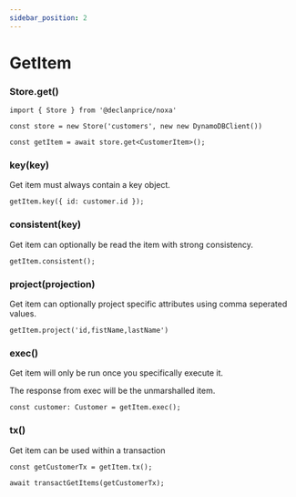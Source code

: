 ```yaml
---
sidebar_position: 2
---
```


# GetItem

### Store.get()

```tsx
import { Store } from '@declanprice/noxa'

const store = new Store('customers', new new DynamoDBClient())

const getItem = await store.get<CustomerItem>();
```

### key(key)

Get item must always contain a key object.

```tsx
getItem.key({ id: customer.id });
```

### consistent(key)

Get item can optionally be read the item with strong consistency.

```tsx
getItem.consistent();
```

### project(projection)

Get item can optionally project specific attributes using comma seperated values.

```tsx
getItem.project('id,fistName,lastName')
```


### exec()

Get item will only be run once you specifically execute it.

The response from exec will be the unmarshalled item.

```tsx
const customer: Customer = getItem.exec();
```

### tx()

Get item can be used within a transaction

```tsx
const getCustomerTx = getItem.tx();

await transactGetItems(getCustomerTx);
```